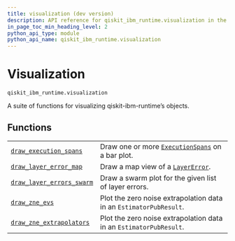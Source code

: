 ```yaml
---
title: visualization (dev version)
description: API reference for qiskit_ibm_runtime.visualization in the dev version of qiskit-ibm-runtime
in_page_toc_min_heading_level: 2
python_api_type: module
python_api_name: qiskit_ibm_runtime.visualization
---
```


<span id="visualization-qiskit-ibm-runtime-visualization" />

<span id="module-qiskit_ibm_runtime.visualization" />

# Visualization

`qiskit_ibm_runtime.visualization`

A suite of functions for visualizing qiskit-ibm-runtime’s objects.

## Functions

|                                                                                                                                                  |                                                                                                                                                           |
| ------------------------------------------------------------------------------------------------------------------------------------------------ | --------------------------------------------------------------------------------------------------------------------------------------------------------- |
| [`draw_execution_spans`](qiskit_ibm_runtime.visualization.draw_execution_spans "qiskit_ibm_runtime.visualization.draw_execution_spans")          | Draw one or more [`ExecutionSpans`](qiskit_ibm_runtime.execution_span.ExecutionSpans "qiskit_ibm_runtime.execution_span.ExecutionSpans") on a bar plot.   |
| [`draw_layer_error_map`](qiskit_ibm_runtime.visualization.draw_layer_error_map "qiskit_ibm_runtime.visualization.draw_layer_error_map")          | Draw a map view of a [`LayerError`](qiskit_ibm_runtime.utils.noise_learner_result.LayerError "qiskit_ibm_runtime.utils.noise_learner_result.LayerError"). |
| [`draw_layer_errors_swarm`](qiskit_ibm_runtime.visualization.draw_layer_errors_swarm "qiskit_ibm_runtime.visualization.draw_layer_errors_swarm") | Draw a swarm plot for the given list of layer errors.                                                                                                     |
| [`draw_zne_evs`](qiskit_ibm_runtime.visualization.draw_zne_evs "qiskit_ibm_runtime.visualization.draw_zne_evs")                                  | Plot the zero noise extrapolation data in an `EstimatorPubResult`.                                                                                        |
| [`draw_zne_extrapolators`](qiskit_ibm_runtime.visualization.draw_zne_extrapolators "qiskit_ibm_runtime.visualization.draw_zne_extrapolators")    | Plot the zero noise extrapolation data in an `EstimatorPubResult`.                                                                                        |

